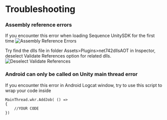# Troubleshooting

### Assembly reference errors
If you encounter this error when loading Sequence UnitySDK for the first time
![Assembly Reference Errors](/img/unity/unity-troubleshooting-1.png)

Try find the dlls file in folder Assets>Plugins>net742dllsAOT in Inspector, deselect Validate References option for related dlls.
![Deselect Validate References](/img/unity/unity-troubleshooting-2.png)

### Android can only be called on Unity main thread error
If you encounter this error in Android Logcat window, try to use this script to wrap your code inside
```
MainThread.wkr.AddJob( () =>
{
    //YOUR CODE
})
```
